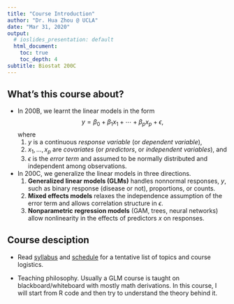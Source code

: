 ```yaml
---
title: "Course Introduction"
author: "Dr. Hua Zhou @ UCLA"
date: "Mar 31, 2020"
output:
  # ioslides_presentation: default
  html_document:
    toc: true
    toc_depth: 4  
subtitle: Biostat 200C
---
```


## What's this course about?

- In 200B, we learnt the linear models in the form
$$
y = \beta_0 + \beta_1 x_1 + \cdots + \beta_p x_p + \epsilon, 
$$
where  
  1. $y$ is a continuous _response variable_ (or _dependent variable_),  
  2. $x_1, \ldots, x_p$ are _covariates_ (or _predictors_, or _independent variables_), and  
  3. $\epsilon$ is the _error term_ and assumed to be normally distributed and independent among observations.    
  
- In 200C, we generalize the linear models in three directions.  
  1. **Generalized linear models (GLMs)** handles nonnormal responses, $y$, such as binary response (disease or not), proportions, or counts.  
  2. **Mixed effects models** relaxes the independence assumption of the error term and allows correlation structure in $\epsilon$.  
  3. **Nonparametric regression models** (GAM, trees, neural networks) allow nonlinearity in the effects of predictors $x$ on responses. 

## Course desciption

- Read [syllabus](https://ucla-biostat-200c-2020spring.github.io/index.html) and [schedule](https://ucla-biostat-200c-2020spring.github.io/schedule.html) for a tentative list of topics and course logistics.

- Teaching philosophy. Usually a GLM course is taught on blackboard/whiteboard with mostly math derivations. In this course, I will start from R code and then try to understand the theory behind it. 